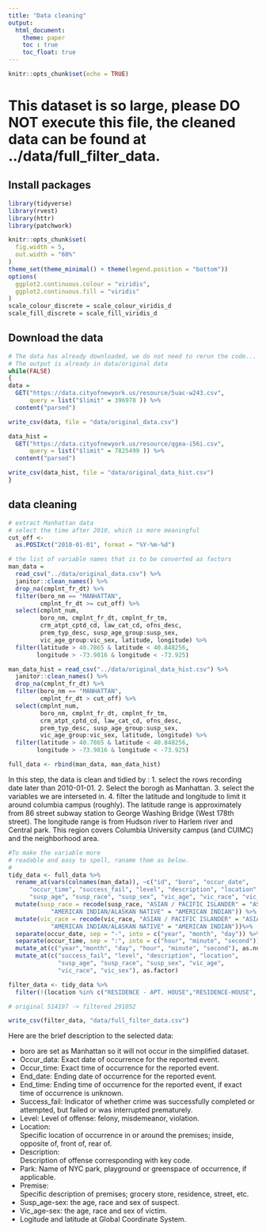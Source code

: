 ```yaml
---
title: "Data cleaning"
output:
  html_document:
    theme: paper
    toc : true
    toc_float: true
---
```


```r
knitr::opts_chunk$set(echo = TRUE)
```

# This dataset is so large, please DO NOT execute this file, the cleaned data can be found at ../data/full_filter_data.

## Install packages
```r
library(tidyverse)
library(rvest)
library(httr)
library(patchwork)

knitr::opts_chunk$set(
  fig.width = 5,
  out.width = "60%"
)
theme_set(theme_minimal() + theme(legend.position = "bottom"))
options(
  ggplot2.continuous.colour = "viridis",
  ggplot2.continuous.fill = "viridis"
)
scale_colour_discrete = scale_colour_viridis_d
scale_fill_discrete = scale_fill_viridis_d
```

## Download the data
```r

# The data has already downloaded, we do not need to rerun the code...
# The output is already in data/original data
while(FALSE)
{
data =
  GET("https://data.cityofnewyork.us/resource/5uac-w243.csv",
      query = list("$limit" = 396978 )) %>% 
  content("parsed")

write_csv(data, file = "data/original_data.csv")

data_hist =
  GET("https://data.cityofnewyork.us/resource/qgea-i56i.csv",
      query = list("$limit" = 7825499 )) %>% 
  content("parsed")

write_csv(data_hist, file = "data/original_data_hist.csv")
}
```

## data cleaning
```r
# extract Manhattan data
# select the time after 2010, which is more meaningful
cut_off <- 
  as.POSIXct("2010-01-01", format = "%Y-%m-%d")

# the list of variable names that is to be converted as factors
man_data =
  read_csv("../data/original_data.csv") %>% 
  janitor::clean_names() %>% 
  drop_na(cmplnt_fr_dt) %>% 
  filter(boro_nm == "MANHATTAN",
         cmplnt_fr_dt >= cut_off) %>% 
  select(cmplnt_num,
         boro_nm, cmplnt_fr_dt, cmplnt_fr_tm, 
         crm_atpt_cptd_cd, law_cat_cd, ofns_desc,
         prem_typ_desc, susp_age_group:susp_sex,
         vic_age_group:vic_sex, latitude, longitude) %>% 
  filter(latitude > 40.7865 & latitude < 40.848256,
        longitude > -73.9816 & longitude < -73.925)

man_data_hist = read_csv("../data/original_data_hist.csv") %>% 
  janitor::clean_names() %>% 
  drop_na(cmplnt_fr_dt) %>% 
  filter(boro_nm == "MANHATTAN",
         cmplnt_fr_dt > cut_off) %>% 
  select(cmplnt_num,
         boro_nm, cmplnt_fr_dt, cmplnt_fr_tm, 
         crm_atpt_cptd_cd, law_cat_cd, ofns_desc,
         prem_typ_desc, susp_age_group:susp_sex,
         vic_age_group:vic_sex, latitude, longitude) %>% 
  filter(latitude > 40.7865 & latitude < 40.848256,
        longitude > -73.9816 & longitude < -73.925)

full_data <- rbind(man_data, man_data_hist)
```

In this step, the data is clean and tidied by : 1. select the rows recording date later than 2010-01-01. 2. Select the borogh as Manhattan. 3. select the variables we are interseted in. 4. filter the latitude and longitude to limit it around columbia campus (roughly). The latitude range is approximately from 86 street subway station to George Washing Bridge (West 178th street). The longitude range is from Hudson river to Harlem river and Central park. This region covers Columbia University campus (and CUIMC) and the neighborhood area.

```r
#To make the variable more 
# readable and easy to spell, raname them as below.
# 
tidy_data <- full_data %>% 
  rename_at(vars(colnames(man_data)), ~c("id", "boro", "occur_date", 
      "occur_time", "success_fail", "level", "description", "location",
      "susp_age", "susp_race", "susp_sex", "vic_age", "vic_race", "vic_sex", "latitude", "longitude")) %>% 
  mutate(susp_race = recode(susp_race, "ASIAN / PACIFIC ISLANDER" = "ASIAN/PACIFIC",
            "AMERICAN INDIAN/ALASKAN NATIVE" = "AMERICAN INDIAN")) %>% 
  mutate(vic_race = recode(vic_race, "ASIAN / PACIFIC ISLANDER" = "ASIAN/PACIFIC",
            "AMERICAN INDIAN/ALASKAN NATIVE" = "AMERICAN INDIAN"))%>% 
  separate(occur_date, sep = "-", into = c("year", "month", "day")) %>% 
  separate(occur_time, sep = ":", into = c("hour", "minute", "second")) %>% 
  mutate_at(c("year","month", "day", "hour", "minute", "second"), as.numeric) %>% 
  mutate_at(c("success_fail", "level", "description", "location", 
              "susp_age", "susp_race", "susp_sex", "vic_age",
              "vic_race", "vic_sex"), as.factor)

filter_data <- tidy_data %>% 
  filter(!(location %in% c("RESIDENCE - APT. HOUSE","RESIDENCE-HOUSE", "RESIDENCE - PUBLIC HOUSING")))

# original 514197 -> filtered 291052

write_csv(filter_data, "data/full_filter_data.csv")
```

Here are the brief description to the selected data: 

+ boro are set as Manhattan so it will not occur in the simplified dataset. 
+ Occur_data: Exact date of occurrence for the reported event. 
+ Occur_time: Exact time of occurrence for the reported event. 
+ End_date: Ending date of occurrence for the reported event.	
+ End_time: Ending time of occurrence for the reported event, if exact time of occurrence is unknown.
+ Success_fail: Indicator of whether crime was successfully completed or attempted, but failed or was interrupted prematurely.
+ Level: Level of offense: felony, misdemeanor, violation.
+ Location: 	
Specific location of occurrence in or around the premises; inside, opposite of, front of, rear of.
+ Description: 	
Description of offense corresponding with key code.
+ Park: Name of NYC park, playground or greenspace of occurrence, if applicable.
+ Premise: 	
Specific description of premises; grocery store, residence, street, etc.
+ Susp_age-sex: the age, race and sex of suspect.
+ Vic_age-sex: the age, race and sex of victim.
+ Logitude and latitude at Global Coordinate System.

